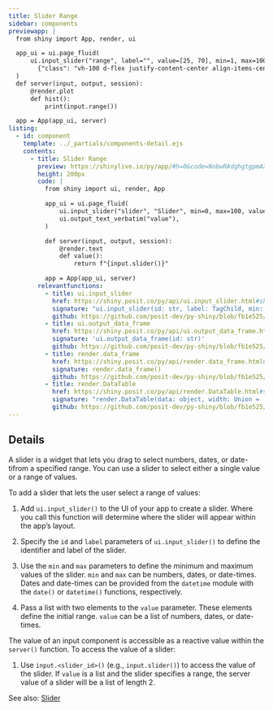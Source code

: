 ```yaml
---
title: Slider Range
sidebar: components
previewapp: |
  from shiny import App, render, ui

  app_ui = ui.page_fluid(
      ui.input_slider("range", label="", value=[25, 70], min=1, max=100),
        {"class": "vh-100 d-flex justify-content-center align-items-center px-4"}
  )
  def server(input, output, session):
      @render.plot
      def hist():
          print(input.range())

  app = App(app_ui, server)
listing:
  - id: component
    template: ../_partials/components-detail.ejs
    contents:
      - title: Slider Range
        preview: https://shinylive.io/py/app/#h=0&code=NobwRAdghgtgpmAXGKAHVA6VBPMAaMAYwHsIAXOcpMAMwCdiYACAZwAsBLCbJjmVYnTJMArhzxM6lACZw6EgILoAOhFVpUAfTFMAvKI5YoAcziaaAGzHSAFKqYODGLqhFlNLCx1l07YT95yyvhMwcESMFy6AAwRUAAeugCM0bFMAG5QVnC6wADMAKwSAGwFALoAlBhQ0tKahBZQLCx+qGQAtAVMMPHtUG7ETBTxHYSUFHTBFXj2jmIYxG6u7sPu6XIARlBkfH6Z2VMzEI5MIMENTSzBiKFg6WztKdFMAFYiLDs02O0k5OM-4zkTCyHGMEHaHAoMBYAL+dCYqF6BWCAF9VFUanULs0-DBvv0yINVrCJlNVKpZDRWHJ1r4XG4JIsyMsJCw4M0OKQKohZg4AAJM5a8ph8qQQHwYVbCykZLIiOA2bnCk5SMgiOjHGjBED0sgYAI+RVosDk6DoPRMJSoGwabTial0WkVMAospAA
        height: 200px
        code: |
          from shiny import ui, render, App

          app_ui = ui.page_fluid(
              ui.input_slider("slider", "Slider", min=0, max=100, value=[35, 65]), #<<
              ui.output_text_verbatim("value"),
          )

          def server(input, output, session):
              @render.text
              def value():
                  return f"{input.slider()}"

          app = App(app_ui, server)
        relevantfunctions:
          - title: ui.input_slider
            href: https://shiny.posit.co/py/api/ui.input_slider.html#shiny.ui.input_slider
            signature: "ui.input_slider(id: str, label: TagChild, min: SliderValueArg, max: SliderValueArg, value: SliderValueArg | Iterable[SliderValueArg], step: Optional = None, ticks: bool = False, animate: bool | AnimationOptions = False, width: Optional = None, sep: str = ',', pre: Optional = None, post: Optional = None, time_format: Optional = None, timezone: Optional = None, drag_range: bool = True)"
            github: https://github.com/posit-dev/py-shiny/blob/fb1e525/shiny/ui/_input_slider.py#L59-L234
          - title: ui.output_data_frame
            href: https://shiny.posit.co/py/api/ui.output_data_frame.html#shiny.ui.output_data_frame
            signature: 'ui.output_data_frame(id: str)'
            github: https://github.com/posit-dev/py-shiny/blob/fb1e525/shiny/ui/dataframe/_dataframe.py#L12-L39
          - title: render.data_frame
            href: https://shiny.posit.co/py/api/render.data_frame.html#shiny.render.data_frame
            signature: render.data_frame()
            github: https://github.com/posit-dev/py-shiny/blob/fb1e525/shiny/render/_dataframe.py#L258-L302
          - title: render.DataTable
            href: https://shiny.posit.co/py/api/render.DataTable.html#shiny.render.DataTable
            signature: "render.DataTable(data: object, width: Union = 'fit-content', height: Union = '500px', summary: Union = True, filters: bool = False, row_selection_mode: Union = 'none')"
            github: https://github.com/posit-dev/py-shiny/blob/fb1e525/shiny/render/_dataframe.py#L122-L207
---
```


:::{#component}
:::

## Details

A slider is a widget that lets you drag to select numbers, dates, or date-tifrom a specified range. You can use a slider to select either a single value or a range of values.

To add a slider that lets the user select a range of values: 

  1. Add `ui.input_slider()` to the UI of your app to create a slider. Where you call this function will determine where the slider will appear within the app's layout. 

  2. Specify the `id` and `label` parameters of `ui.input_slider()` to define the identifier and label of the slider. 

  3. Use the `min` and `max` parameters to define the minimum and maximum values of the slider. `min` and `max` can be numbers, dates, or date-times. Dates and date-times can be provided from the `datetime` module with the `date()` or `datetime()` functions, respectively.

  4. Pass a list with two elements to the `value` parameter. These elements define the initial range. `value` can be a list of numbers, dates, or date-times.

The value of an input component is accessible as a reactive value within the `server()` function. To access the value of a slider:

  1. Use `input.<slider_id>()` (e.g., `input.slider()`) to access the value of the slider. If `value` is a list and the slider specifies a range, the server value of a slider will be a list of length 2.

See also: [Slider](slider.qmd)

